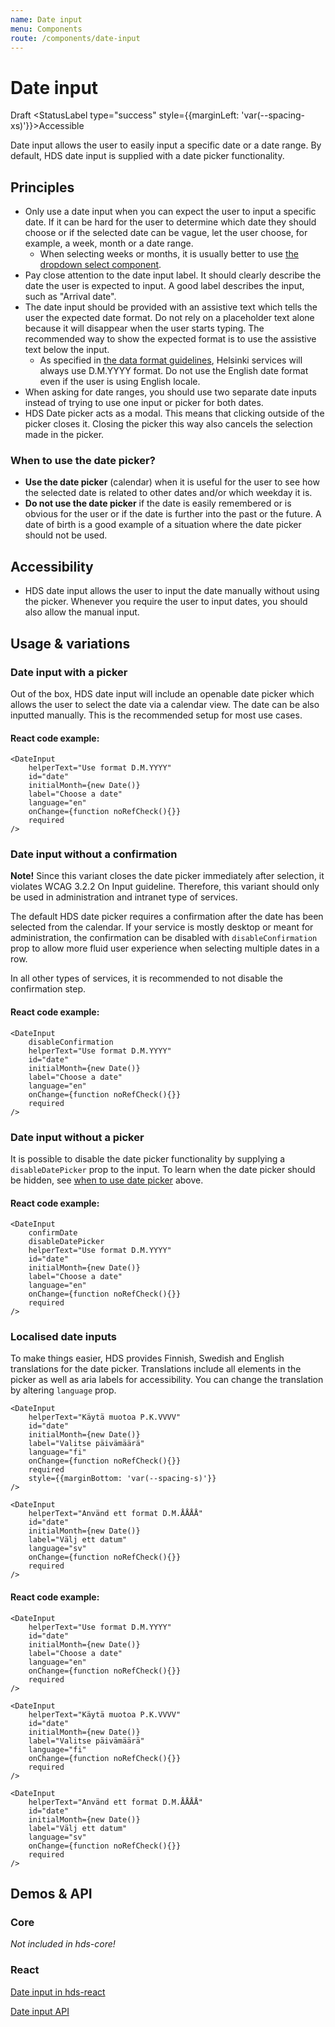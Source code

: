 ```yaml
---
name: Date input
menu: Components
route: /components/date-input
---
```




# Date input

<StatusLabel type="alert">Draft</StatusLabel>
<StatusLabel type="success" style={{marginLeft: 'var(--spacing-xs)'}}>Accessible</StatusLabel>

<LargeParagraph>
    Date input allows the user to easily input a specific date or a date range. By default, HDS date input is supplied with a date picker functionality.
</LargeParagraph>

## Principles
- Only use a date input when you can expect the user to input a specific date. If it can be hard for the user to determine which date they should choose or if the selected date can be vague, let the user choose, for example, a week, month or a date range. 
    - When selecting weeks or months, it is usually better to use [the dropdown select component](/components/dropdown#select).
- Pay close attention to the date input label. It should clearly describe the date the user is expected to input. A good label describes the input, such as "Arrival date".
- The date input should be provided with an assistive text which tells the user the expected date format. Do not rely on a placeholder text alone because it will disappear when the user starts typing. The recommended way to show the expected format is to use the assistive text below the input.
    - As specified in [the data format guidelines](/guidelines/data-formats), Helsinki services will always use D.M.YYYY format. Do not use the English date format even if the user is using English locale.
- When asking for date ranges, you should use two separate date inputs instead of trying to use one input or picker for both dates.
- HDS Date picker acts as a modal. This means that clicking outside of the picker closes it. Closing the picker this way also cancels the selection made in the picker.

### When to use the date picker?
- **Use the date picker** (calendar) when it is useful for the user to see how the selected date is related to other dates and/or which weekday it is.
- **Do not use the date picker** if the date is easily remembered or is obvious for the user or if the date is further into the past or the future. A date of birth is a good example of a situation where the date picker should not be used.

## Accessibility
- HDS date input allows the user to input the date manually without using the picker. Whenever you require the user to input dates, you should also allow the manual input.

## Usage & variations

### Date input with a picker
Out of the box, HDS date input will include an openable date picker which allows the user to select the date via a calendar view. The date can be also inputted manually. This is the recommended setup for most use cases.

<Playground>
<div style={{maxWidth: '400px'}}>
    <DateInput 
        helperText="Use format D.M.YYYY"
        id="date"
        initialMonth={new Date()}
        label="Choose a date"
        language="en"
        onChange={function noRefCheck(){}}
        required
    />
</div>
</Playground>

#### React code example:
```tsx
<DateInput 
    helperText="Use format D.M.YYYY"
    id="date"
    initialMonth={new Date()}
    label="Choose a date"
    language="en"
    onChange={function noRefCheck(){}}
    required
/>
```

### Date input without a confirmation
<p><b>Note!</b> Since this variant closes the date picker immediately after selection, it violates <Link href="https://www.w3.org/TR/WCAG21/#on-input" external>WCAG 3.2.2 On Input guideline</Link>. Therefore, this variant should only be used in administration and intranet type of services.</p>

The default HDS date picker requires a confirmation after the date has been selected from the calendar. If your service is mostly desktop or meant for administration, the confirmation can be disabled with `disableConfirmation` prop to allow more fluid user experience when selecting multiple dates in a row.

In all other types of services, it is recommended to not disable the confirmation step.

<Playground>
<div style={{maxWidth: '400px'}}>
    <DateInput
        disableConfirmation
        helperText="Use format D.M.YYYY"
        id="date"
        initialMonth={new Date()}
        label="Choose a date"
        language="en"
        onChange={function noRefCheck(){}}
        required
    />
</div>
</Playground>

#### React code example:
```tsx
<DateInput
    disableConfirmation
    helperText="Use format D.M.YYYY"
    id="date"
    initialMonth={new Date()}
    label="Choose a date"
    language="en"
    onChange={function noRefCheck(){}}
    required
/>
```

### Date input without a picker
It is possible to disable the date picker functionality by supplying a `disableDatePicker` prop to the input. To learn when the date picker should be hidden, see [when to use date picker](http://localhost:3000/components/date-input#when-to-use-the-date-picker) above.

<Playground>
<div style={{maxWidth: '400px'}}>
    <DateInput
        confirmDate
        disableDatePicker
        helperText="Use format D.M.YYYY"
        id="date"
        initialMonth={new Date()}
        label="Choose a date"
        language="en"
        onChange={function noRefCheck(){}}
        required
  />
</div>
</Playground>

#### React code example:
```tsx
<DateInput
    confirmDate
    disableDatePicker
    helperText="Use format D.M.YYYY"
    id="date"
    initialMonth={new Date()}
    label="Choose a date"
    language="en"
    onChange={function noRefCheck(){}}
    required
/>
```

### Localised date inputs
To make things easier, HDS provides Finnish, Swedish and English translations for the date picker. Translations include all elements in the picker as well as aria labels for accessibility. You can change the translation by altering `language` prop.

<Playground>
<div style={{maxWidth: '400px'}}>
    <DateInput 
        helperText="Use format D.M.YYYY"
        id="date"
        initialMonth={new Date()}
        label="Choose a date"
        language="en"
        onChange={function noRefCheck(){}}
        required
        style={{marginBottom: 'var(--spacing-s)'}}
    />

    <DateInput 
        helperText="Käytä muotoa P.K.VVVV"
        id="date"
        initialMonth={new Date()}
        label="Valitse päivämäärä"
        language="fi"
        onChange={function noRefCheck(){}}
        required
        style={{marginBottom: 'var(--spacing-s)'}}
    />

    <DateInput 
        helperText="Använd ett format D.M.ÅÅÅÅ"
        id="date"
        initialMonth={new Date()}
        label="Välj ett datum"
        language="sv"
        onChange={function noRefCheck(){}}
        required
    />
</div>
</Playground>

#### React code example:
```tsx
<DateInput 
    helperText="Use format D.M.YYYY"
    id="date"
    initialMonth={new Date()}
    label="Choose a date"
    language="en"
    onChange={function noRefCheck(){}}
    required
/>

<DateInput 
    helperText="Käytä muotoa P.K.VVVV"
    id="date"
    initialMonth={new Date()}
    label="Valitse päivämäärä"
    language="fi"
    onChange={function noRefCheck(){}}
    required
/>

<DateInput 
    helperText="Använd ett format D.M.ÅÅÅÅ"
    id="date"
    initialMonth={new Date()}
    label="Välj ett datum"
    language="sv"
    onChange={function noRefCheck(){}}
    required
/>
```

## Demos & API

### Core

_Not included in hds-core!_

### React

[Date input in hds-react](/storybook/react/?path=/story/components-dateinput--default)

[Date input API](/storybook/react/?path=/docs/components-dateinput--default)

